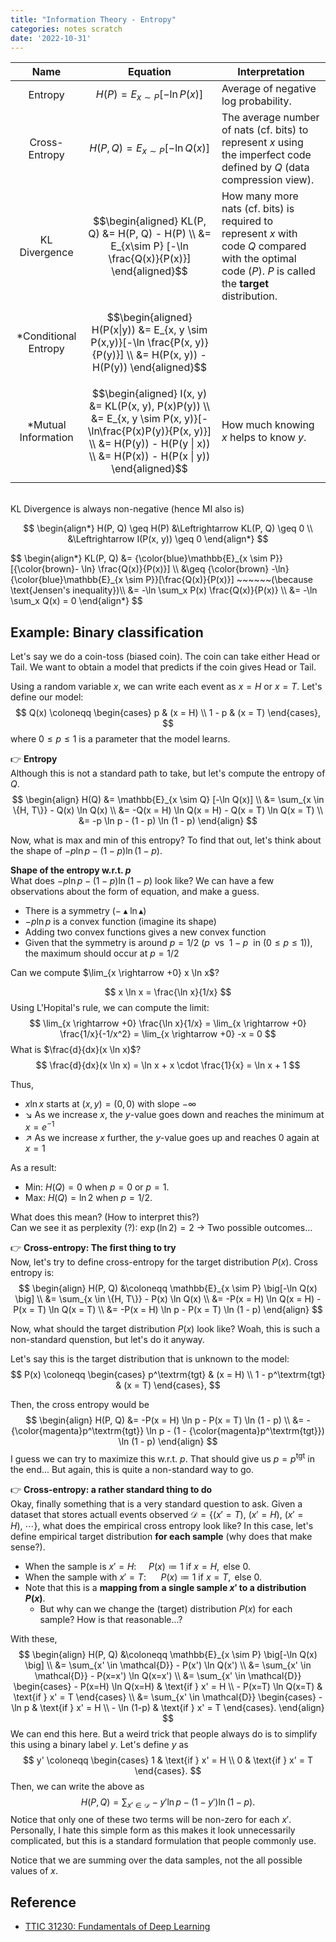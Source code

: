 ```yaml
---
title: "Information Theory - Entropy"
categories: notes scratch
date: '2022-10-31'
---
```

| Name                  | Equation                                                                                                                                                                         | Interpretation                                                                                                      |
|:---------------------:|----------------------------------------------------------------------------------------------------------------------------------------------------------------------------------|---------------------------------------------------------------------------------------------------------------------|
| Entropy               | $$H(P) = E_{x\sim P} [- \ln P(x)]$$                                                                                                                                              | Average of negative log probability.                                                                                   |
| Cross-Entropy         | $$H(P, Q) = E_{x \sim P} [- \ln Q(x)]$$                                                                                                                                          | The average number of nats (cf. bits) to represent $x$ using the imperfect code defined by $Q$ (data compression view). |
| KL Divergence         | $$\begin{aligned} KL(P, Q) &= H(P, Q) - H(P) \\ &= E_{x\sim P} [-\ln \frac{Q(x)}{P(x)}] \end{aligned}$$                                                                            | How many more nats (cf. bits) is required to represent $x$ with code $Q$ compared with the optimal code ($P$). $P$ is called the **target** distribution.          |
| \*Conditional Entropy | $$\begin{aligned} H(P(x\|y)) &= E_{x, y \sim P(x,y)}[-\ln \frac{P(x, y)}{P(y)}] \\ &= H(P(x, y)) - H(P(y)) \end{aligned}$$                                                         |                                                                                                                     |
| \*Mutual Information  | $$\begin{aligned} I(x, y) &= KL(P(x, y), P(x)P(y)) \\ &= E_{x, y \sim P(x, y)}[-\ln\frac{P(x)P(y)}{P(x, y)}] \\ &= H(P(y)) - H(P(y \| x)) \\ &= H(P(x)) - H(P(x \| y)) \end{aligned}$$ | How much knowing $x$ helps to know $y$.                                                                              |


<br />
KL Divergence is always non-negative (hence MI also is)

$$
\begin{align*}
H(P, Q) \geq H(P) &\Leftrightarrow KL(P, Q) \geq 0 \\
&\Leftrightarrow I(P(x, y)) \geq 0
\end{align*}
$$

<Collapse title="Proof: Non-negativity of KL divergence">
$$
\begin{align*}
KL(P, Q) &= {\color{blue}\mathbb{E}_{x \sim P}} [{\color{brown}- \ln} \frac{Q(x)}{P(x)}] \\
&\geq {\color{brown} -\ln} {\color{blue}\mathbb{E}_{x \sim P}}[\frac{Q(x)}{P(x)}] ~~~~~~(\because \text{Jensen's inequality})\\
&= -\ln \sum_x P(x) \frac{Q(x)}{P(x)} \\
&= -\ln \sum_x Q(x) = 0
\end{align*}
$$
</Collapse>

## Example: Binary classification
Let's say we do a coin-toss (biased coin). The coin can take either Head or Tail.
We want to obtain a model that predicts if the coin gives Head or Tail.

Using a random variable $x$, we can write each event as $x = H$ or $x = T$.
Let's define our model:
$$
Q(x) \coloneqq
\begin{cases}
p & (x = H) \\
1 - p & (x = T)
\end{cases},
$$
where $0 \leq p \leq 1$ is a parameter that the model learns.


👉 **Entropy**  
Although this is not a standard path to take, but let's compute the entropy of $Q$.
$$
\begin{align}
H(Q)    &= \mathbb{E}_{x \sim Q} [-\ln Q(x)] \\
        &= \sum_{x \in \{H, T\}} - Q(x) \ln Q(x) \\
        &= -Q(x = H) \ln Q(x = H) - Q(x = T) \ln Q(x = T) \\
        &= -p \ln p - (1 - p) \ln (1 - p)
\end{align}
$$

Now, what is max and min of this entropy?
To find that out, let's think about the shape of $-p \ln p - (1 - p) \ln (1 - p)$.

**Shape of the entropy w.r.t. $p$**  
What does $-p \ln p - (1-p) \ln (1-p)$ look like? We can have a few observations about the form of equation,
and make a guess.
- There is a symmetry ($-\blacktriangle \ln \blacktriangle$)
- $- p \ln p$ is a convex function (imagine its shape)
- Adding two convex functions gives a new convex function
- Given that the symmetry is around $p = 1/2$ ($p~$ vs $~1 - p~$ in ($0 \leq p \leq 1$)),  
 the maximum should occur at $p = 1/2$

<Collapse title="Think about xlogx">
Can we compute $\lim_{x \rightarrow +0} x \ln x$?

$$
x \ln x = \frac{\ln x}{1/x}
$$
Using L'Hopital's rule, we can compute the limit:
$$
\lim_{x \rightarrow +0} \frac{\ln x}{1/x} = \lim_{x \rightarrow +0} \frac{1/x}{-1/x^2} = \lim_{x \rightarrow +0} -x = 0
$$
What is $\frac{d}{dx}(x \ln x)$?
$$
\frac{d}{dx}(x \ln x) = \ln x + x \cdot \frac{1}{x} = \ln x + 1
$$

Thus,
- $x \ln x$ starts at $(x, y) = (0, 0)$ with slope $-\infty$
- $\searrow$ As we increase $x$, the $y$-value goes down and reaches the minimum at $x = e^{-1}$
- $\nearrow$ As we increase $x$ further, the $y$-value goes up and reaches $0$ again at $x = 1$
</Collapse>

As a result:
- Min: $H(Q) = 0$ when $p = 0$ or $p = 1$.
- Max: $H(Q) = \ln 2$ when $p = 1/2$.

What does this mean? (How to interpret this?)  
Can we see it as perplexity (?): $\exp{(\ln 2)} = 2$ -> Two possible outcomes...


👉 **Cross-entropy: The first thing to try**  
Now, let's try to define cross-entropy for the target distribution $P(x)$.
Cross entropy is:
$$
\begin{align}
H(P, Q) &\coloneqq \mathbb{E}_{x \sim P} \big[-\ln Q(x) \big] \\
        &= \sum_{x \in \{H, T\}} - P(x) \ln Q(x) \\
        &= -P(x = H) \ln Q(x = H) - P(x = T) \ln Q(x = T) \\
        &= -P(x = H) \ln p - P(x = T) \ln (1 - p)
\end{align}
$$

Now, what should the target distribution $P(x)$ look like?
Woah, this is such a non-standard quenstion, but let's do it anyway.

Let's say this is the target distribution that is unknown to the model:
$$
P(x) \coloneqq
\begin{cases}
p^\textrm{tgt} & (x = H) \\
1 - p^\textrm{tgt} & (x = T)
\end{cases},
$$

Then, the cross entropy would be
$$
\begin{align}
H(P, Q) &= -P(x = H) \ln p - P(x = T) \ln (1 - p) \\
        &= -{\color{magenta}p^\textrm{tgt}} \ln p - (1 - {\color{magenta}p^\textrm{tgt}}) \ln (1 - p)
\end{align}
$$
I guess we can try to maximize this w.r.t. $p$. That should give us $p = p^\textrm{tgt}$ in the end...
But again, this is quite a non-standard way to go.


👉 **Cross-entropy: a rather standard thing to do**  
Okay, finally something that is a very standard question to ask.
Given a dataset that stores actuall events observed $\mathcal{D} = \{(x'=T),~(x'=H),~(x'=H),~\cdots\}$,
what does the empirical cross entropy look like?
In this case, let's define empirical target distribution **for each sample** (why does that make sense?).

- When the sample is $x' = H$:     $P(x) \coloneqq 1 \text{ if } x = H, \text{ else } 0$.
- When the sample with $x' = T$:      $P(x) \coloneqq 1 \text{ if } x = T, \text{ else } 0$.
- Note that this is a **mapping from a single sample $x'$ to a distribution $P(x)$**.
    - But why can we change the (target) distribution $P(x)$ for each sample? How is that reasonable...?

With these,
$$
\begin{align}
H(P, Q) &\coloneqq \mathbb{E}_{x \sim P} \big[-\ln Q(x) \big] \\
        &= \sum_{x' \in \mathcal{D}} - P(x') \ln Q(x') \\
        &= \sum_{x' \in \mathcal{D}} - P(x=x') \ln Q(x=x') \\
        &= \sum_{x' \in \mathcal{D}}
        \begin{cases}
        - P(x=H) \ln Q(x=H) & \text{if } x' = H \\
        - P(x=T) \ln Q(x=T) & \text{if } x' = T
        \end{cases} \\
        &= \sum_{x' \in \mathcal{D}}
        \begin{cases}
        - \ln p & \text{if } x' = H \\
        - \ln (1-p) & \text{if } x' = T
        \end{cases}.
\end{align}
$$
We can end this here. But a weird trick that people always do is to simplify this using a binary label $y$.
Let's define $y$ as
$$
y' \coloneqq
\begin{cases}
1 & \text{if } x' = H \\
0 & \text{if } x' = T
\end{cases}.
$$
Then, we can write the above as
$$
H(P, Q) = \sum_{x' \in \mathcal{D}} - y' \ln p - (1-y') \ln (1 - p).
$$
Notice that only one of these two terms will be non-zero for each $x'$.
Personally, I hate this simple form as this makes it look unnecessarily complicated,
but this is a standard formulation that people commonly use.

Notice that we are summing over the data samples, not the all possible values of $x$.

## Reference
- [TTIC 31230: Fundamentals of Deep Learning](https://mcallester.github.io/ttic-31230/)

